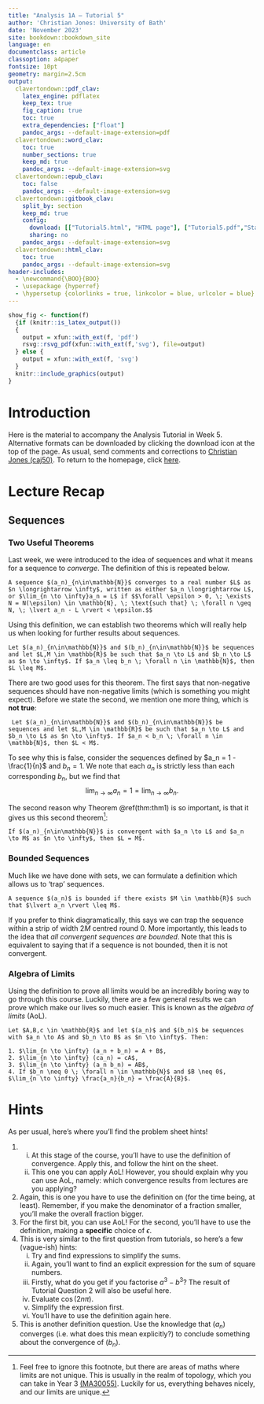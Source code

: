 ```yaml
---
title: "Analysis 1A — Tutorial 5"
author: 'Christian Jones: University of Bath'
date: 'November 2023'
site: bookdown::bookdown_site
language: en
documentclass: article
classoption: a4paper
fontsize: 10pt
geometry: margin=2.5cm
output:
  clavertondown::pdf_clav:
    latex_engine: pdflatex
    keep_tex: true
    fig_caption: true
    toc: true
    extra_dependencies: ["float"]
    pandoc_args: --default-image-extension=pdf
  clavertondown::word_clav:
    toc: true
    number_sections: true
    keep_md: true
    pandoc_args: --default-image-extension=svg
  clavertondown::epub_clav:
    toc: false
    pandoc_args: --default-image-extension=svg
  clavertondown::gitbook_clav:
    split_by: section
    keep_md: true
    config:
      download: [["Tutorial5.html", "HTML page"], ["Tutorial5.pdf","Standard print PDF"], ["Tutorial5Clear.pdf","Clear print PDF"], ["Tutorial5Large.pdf","Large print PDF"], ["Tutorial5.docx","Accessible Word document"], ["Tutorial5.epub","Accessible EPub book" ]]
      sharing: no
    pandoc_args: --default-image-extension=svg
  clavertondown::html_clav:
    toc: true
    pandoc_args: --default-image-extension=svg
header-includes:
  - \newcommand{\BOO}{BOO}
  - \usepackage {hyperref}
  - \hypersetup {colorlinks = true, linkcolor = blue, urlcolor = blue}
---
```

<!-- This is needed since I am working with svg files from mathcha.io. It converts the graphics files to something that can be used in the pdf files. Code taken from https://stackoverflow.com/questions/50165404/how-to-make-a-pdf-using-bookdown-including-svg-images/56044642#56044642 -->
```r
show_fig <- function(f)
  {if (knitr::is_latex_output())
  {
    output = xfun::with_ext(f, 'pdf')
    rsvg::rsvg_pdf(xfun::with_ext(f,'svg'), file=output)
  } else {
    output = xfun::with_ext(f, 'svg')
  }
  knitr::include_graphics(output)
}
```
\newpage
\pagenumbering{arabic}

# Introduction {-}
Here is the material to accompany the Analysis Tutorial in Week 5. Alternative formats can be downloaded by clicking the download icon at the top of the page. As usual, send comments and corrections to [Christian Jones (caj50)](mailto:caj50@bath.ac.uk). To return to the homepage, click [here](http://caj50.github.io/tutoring.html).

# Lecture Recap

## Sequences

### Two Useful Theorems
Last week, we were introduced to the idea of sequences and what it means for a sequence to *converge*. The definition of this is repeated below.

```definition
A sequence $(a_n)_{n\in\mathbb{N}}$ converges to a real number $L$ as $n \longrightarrow \infty$, written as either $a_n \longrightarrow L$, or $\lim_{n \to \infty}a_n = L$ if $$\forall \epsilon > 0, \; \exists N = N(\epsilon) \in \mathbb{N}, \; \text{such that} \; \forall n \geq N, \; \lvert a_n - L \rvert < \epsilon.$$
```

Using this definition, we can establish two theorems which will really help us when looking for further results about sequences.

```theorem
Let $(a_n)_{n\in\mathbb{N}}$ and $(b_n)_{n\in\mathbb{N}}$ be sequences and let $L,M \in \mathbb{R}$ be such that $a_n \to L$ and $b_n \to L$ as $n \to \infty$. If $a_n \leq b_n \; \forall n \in \mathbb{N}$, then $L \leq M$.
```
There are two good uses for this theorem. The first says that non-negative sequences should have non-negative limits (which is something you might expect). Before we state the second, we mention one more thing, which is **not true**:
```newtheorem
 Let $(a_n)_{n\in\mathbb{N}}$ and $(b_n)_{n\in\mathbb{N}}$ be sequences and let $L,M \in \mathbb{R}$ be such that $a_n \to L$ and $b_n \to L$ as $n \to \infty$. If $a_n < b_n \; \forall n \in \mathbb{N}$, then $L < M$.
```
To see why this is false, consider the sequences defined by $a_n = 1 - \frac{1}{n}$ and $b_n = 1$. We note that each $a_n$ is strictly less than each corresponding $b_n$, but we find that $$\lim_{n \to \infty} a_n = 1 = \lim_{n \to \infty} b_n.$$

The second reason why Theorem \@ref(thm:thm1) is so important, is that it gives us this second theorem[^1]:
```theorem
If $(a_n)_{n\in\mathbb{N}}$ is convergent with $a_n \to L$ and $a_n \to M$ as $n \to \infty$, then $L = M$.
```

[^1]: Feel free to ignore this footnote, but there are areas of maths where limits are not unique. This is usually in the realm of topology, which you can take in Year 3 [(MA30055)](https://www.bath.ac.uk/catalogues/2023-2024/ma/MA30055.html). Luckily for us, everything behaves nicely, and our limits are unique.

### Bounded Sequences
Much like we have done with sets, we can formulate a definition which allows us to 'trap' sequences.

```definition
A sequence $(a_n)$ is bounded if there exists $M \in \mathbb{R}$ such that $\lvert a_n \rvert \leq M$.
```
If you prefer to think diagramatically, this says we can trap the sequence within a strip of width $2M$ centred round $0$. More importantly, this leads to the idea that *all convergent sequences are bounded*. Note that this is equivalent to saying that if a sequence is not bounded, then it is not convergent.

### Algebra of Limits
Using the definition to prove all limits would be an incredibly boring way to go through this course. Luckily, there are a few general results we can prove which make our lives so much easier. This is known as the *algebra of limits* (AoL).

```theorem
Let $A,B,c \in \mathbb{R}$ and let $(a_n)$ and $(b_n)$ be sequences with $a_n \to A$ and $b_n \to B$ as $n \to \infty$. Then:

1. $\lim_{n \to \infty} (a_n + b_n) = A + B$,
2. $\lim_{n \to \infty} (ca_n) = cA$,
3. $\lim_{n \to \infty} (a_n b_n) = AB$,
4. If $b_n \neq 0 \; \forall n \in \mathbb{N}$ and $B \neq 0$, $\lim_{n \to \infty} \frac{a_n}{b_n} = \frac{A}{B}$.

```

# Hints
As per usual, here's where you'll find the problem sheet hints!

1.  i) At this stage of the course, you'll have to use the definition of convergence. Apply this, and follow the hint on the sheet.
    ii) This one you can apply AoL! However, you should explain why you can use AoL, namely: which convergence results from lectures are you applying?
2.  Again, this is one you have to use the definition on (for the time being, at least). Remember, if you make the denominator of a fraction smaller, you'll make the overall fraction bigger.
3.  For the first bit, you can use AoL! For the second, you'll have to use the definition, making a **specific** choice of $\epsilon.$
4. This is very similar to the first question from tutorials, so here's a few (vague-ish) hints:
    i) Try and find expressions to simplify the sums.
    ii) Again, you'll want to find an explicit expression for the sum of square numbers.
    iii) Firstly, what do you get if you factorise $a^3 - b^3$? The result of Tutorial Question 2 will also be useful here.
    iv) Evaluate $\cos(2n\pi).$
    v) Simplify the expression first.
    vi) You'll have to use the definition again here.
5. This is another definition question. Use the knowledge that $(a_n)$ converges (i.e. what does this mean explicitly?) to conclude something about the convergence of $(b_n)$.

